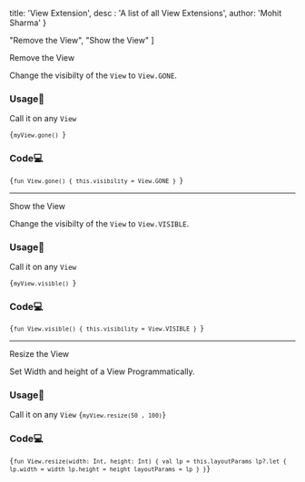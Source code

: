 
  title: 'View Extension',
  desc : 'A list of all View Extensions',
  author: 'Mohit Sharma'
}

  "Remove the View",
  "Show the View"
]

<Anchor> Remove the View </Anchor>

Change the visibilty of the `View` to `View.GONE`.

### Usage🎯
Call it on any `View`

<Code>{`myView.gone()
`}</Code>

### Code💻

<Code>{`fun View.gone() {
    this.visibility = View.GONE
}
`}</Code>

---

<Anchor>Show the View</Anchor>

Change the visibilty of the `View` to `View.VISIBLE`.

### Usage🎯
Call it on any `View`

<Code>{`myView.visible()
`}</Code>

### Code💻

<Code>{`fun View.visible() {
    this.visibility = View.VISIBLE
}
`}</Code>

---

<Anchor>Resize the View</Anchor>

Set Width and height of a View Programmatically.

### Usage🎯
Call it on any `View`
<Code>{`
myView.resize(50 , 100)
`}</Code>

### Code💻

<Code>{`
fun View.resize(width: Int, height: Int) {
    val lp = this.layoutParams
    lp?.let {
        lp.width = width
        lp.height = height
        layoutParams = lp
    }
}
`}</Code>











